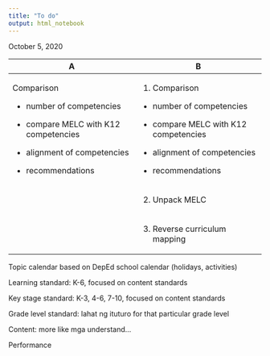```yaml
---
title: "To do"
output: html_notebook
---
```


October 5, 2020

+----------------------------------------+----------------------------------------+
| A                                      | B                                      |
+========================================+========================================+
| Comparison                             | 1.  Comparison                         |
|                                        |                                        |
| -   number of competencies             | -   number of competencies             |
|                                        |                                        |
| -   compare MELC with K12 competencies | -   compare MELC with K12 competencies |
|                                        |                                        |
| -   alignment of competencies          | -   alignment of competencies          |
|                                        |                                        |
| -   recommendations                    | -   recommendations                    |
+----------------------------------------+----------------------------------------+
|                                        | 2.  Unpack MELC                        |
+----------------------------------------+----------------------------------------+
|                                        | 3.  Reverse curriculum mapping         |
+----------------------------------------+----------------------------------------+

Topic calendar based on DepEd school calendar (holidays, activities)

Learning standard: K-6, focused on content standards

Key stage standard: K-3, 4-6, 7-10, focused on content standards

Grade level standard: lahat ng ituturo for that particular grade level

Content: more like mga understand...

Performance
